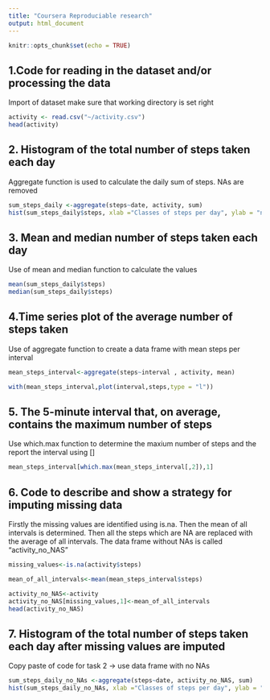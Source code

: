---
title: "Coursera Reproduciable research"
output: html_document
---

```{r setup, include=FALSE}
knitr::opts_chunk$set(echo = TRUE)
```

## 1.Code for reading in the dataset and/or processing the data

Import of dataset make sure that working directory is set right
```{r}
activity <- read.csv("~/activity.csv")
head(activity)
```

## 2. Histogram of the total number of steps taken each day

Aggregate function is used to calculate the daily sum of steps. NAs are removed

```{r}
sum_steps_daily <-aggregate(steps~date, activity, sum)
hist(sum_steps_daily$steps, xlab ="Classes of steps per day", ylab = "number of days", main = "Total number of steps/ day")

```

## 3. Mean and median number of steps taken each day

Use of mean and median function to calculate the values

```{r}
mean(sum_steps_daily$steps)
median(sum_steps_daily$steps)
```

## 4.Time series plot of the average number of steps taken

Use of aggregate function to create a data frame with mean steps per interval 

```{r}
mean_steps_interval<-aggregate(steps~interval , activity, mean)

with(mean_steps_interval,plot(interval,steps,type = "l"))
```

## 5. The 5-minute interval that, on average, contains the maximum number of steps

Use which.max function to determine the maxium number of steps and the report the interval using []

```{r}
mean_steps_interval[which.max(mean_steps_interval[,2]),1]
```
## 6. Code to describe and show a strategy for imputing missing data

Firstly the missing values are identified using is.na.
Then the mean of all intervals is determined.
Then all the steps which are NA are replaced with the average of all intervals. The data frame without NAs is called "activity_no_NAS"  

```{r}
missing_values<-is.na(activity$steps)

mean_of_all_intervals<-mean(mean_steps_interval$steps)

activity_no_NAS<-activity
activity_no_NAS[missing_values,1]<-mean_of_all_intervals
head(activity_no_NAS)
```

## 7. Histogram of the total number of steps taken each day after missing values are imputed

Copy paste of code for task 2 -> use data frame with no NAs

```{r}
sum_steps_daily_no_NAs <-aggregate(steps~date, activity_no_NAS, sum)
hist(sum_steps_daily_no_NAs, xlab ="Classes of steps per day", ylab = "number of days", main = "Total number of steps/ day")

```






